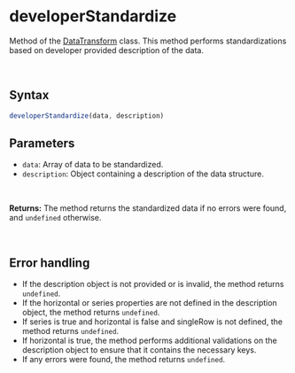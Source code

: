
<Meta
  title="Helpers/DataTransform/developerStandardize"
/>

# developerStandardize
Method of the [DataTransform](./?path=/docs/helpers-datatransform-datatransform-class--docs) class. This method performs standardizations based on developer provided description of the data.

&nbsp;
## Syntax
```js
developerStandardize(data, description)
```

## Parameters
- `data`: Array of data to be standardized.
- `description`: Object containing a description of the data structure.
<br/>

**Returns:** The method returns the standardized data if no errors were found, and `undefined` otherwise.

&nbsp;
## Error handling
- If the description object is not provided or is invalid, the method returns `undefined`.
- If the horizontal or series properties are not defined in the description object, the method returns `undefined`.
- If series is true and horizontal is false and singleRow is not defined, the method returns `undefined`.
- If horizontal is true, the method performs additional validations on the description object to ensure that it contains the necessary keys.
- If any errors were found, the method returns `undefined`.
